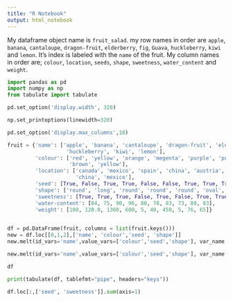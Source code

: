 ---
title: "R Notebook"
output: html_notebook
---

My dataframe object name is `fruit_salad`. my row names in order are `apple`, `banana`, `cantaloupe`, `dragon-fruit`, `elderberry`, `fig`, `Guava`, `huckleberry`, `kiwi` and `lemon`. 
It's index is labeled with the `name` of the fruit.
My column names in order are; `colour`, `location`, `seeds`, `shape`, `sweetness`, `water_content` and  `weight`.

```{python}
import pandas as pd
import numpy as np
from tabulate import tabulate
```

```{python}
pd.set_option('display.width', 320)

np.set_printoptions(linewidth=320)

pd.set_option('display.max_columns',10)
```


```{python}

fruit = {'name': ['apple', 'banana', 'cantaloupe', 'dragon-fruit', 'elderberry', 'fig', 'guava',
                   'huckleberry', 'kiwi', 'lemon'],
         'colour': ['red', 'yellow', 'orange', 'megenta', 'purple', 'purple', 'green', 'blue', 
                    'brown', 'yellow'],
         'location': ['canada', 'mexico', 'spain', 'china', 'austria', 'turkey', 'mexico', 'canada',
                      'china', 'mexico'],
         'seed': [True, False, True, True, False, False, True, True, True, False],
         'shape': ['round', 'long', 'round', 'round', 'round', 'oval', 'oval', 'round', 'round', 'oval'], 
         'sweetness': [True, True, True, False, True, False, True, True, True, False],
         'water-content': [84, 75, 90, 96, 80, 78, 83, 73, 80, 83],
         'weight': [100, 120.0, 1360, 600, 5, 40, 450, 5, 76, 65]}
         

df = pd.DataFrame(fruit, columns = list(fruit.keys()))
new = df.loc[[0,1,2],['name', 'colour','seed', 'shape']]
new.melt(id_vars='name',value_vars=['colour','seed','shape'], var_name ='observation', value_name='value')
```
```{python}
new.melt(id_vars='name',value_vars=['colour','seed','shape'], var_name ='observation', value_name='value')
```
```{python}
df
```

```{python}
print(tabulate(df, tablefmt="pipe", headers="keys"))
```

```{python}
df.loc[:,['seed', 'sweetness']].sum(axis=1)
```




